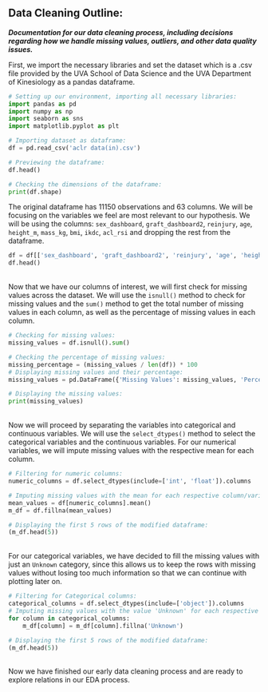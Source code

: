 ## Data Cleaning Outline:
***Documentation for our data cleaning process, including decisions regarding how we handle missing values, outliers, and other data quality issues.***

First, we import the necessary libraries and set the dataset which is a .csv file provided by the UVA School of Data Science and the UVA Department of Kinesiology as a pandas dataframe.

```python
# Setting up our environment, importing all necessary libraries:
import pandas as pd
import numpy as np
import seaborn as sns
import matplotlib.pyplot as plt

# Importing dataset as dataframe:
df = pd.read_csv('aclr data(in).csv')
```

```python
# Previewing the dataframe:
df.head()
```

```python
# Checking the dimensions of the dataframe:
print(df.shape)
```

The original dataframe has 11150 observations and 63 columns. We will be focusing on the variables we feel are most relevant to our hypothesis. We will be using the columns: `sex_dashboard`, `graft_dashboard2`, `reinjury`, `age`, `height_m`, `mass_kg`, `bmi`, `ikdc`, `acl_rsi` and dropping the rest from the dataframe.

```python
df = df[['sex_dashboard', 'graft_dashboard2', 'reinjury', 'age', 'height_m', 'mass_kg', 'bmi', 'ikdc', 'acl_rsi', 'tss_dashboard']]
df.head()
```

\
Now that we have our columns of interest, we will first check for missing values across the dataset. We will use the `isnull()` method to check for missing values and the `sum()` method to get the total number of missing values in each column, as well as the percentage of missing values in each column. 
```python
# Checking for missing values:
missing_values = df.isnull().sum()

# Checking the percentage of missing values:
missing_percentage = (missing_values / len(df)) * 100
# Displaying missing values and their percentage:
missing_values = pd.DataFrame({'Missing Values': missing_values, 'Percentage': missing_percentage})

# Displaying the missing values:
print(missing_values)
```

\
Now we will proceed by separating the variables into categorical and continuous variables. We will use the `select_dtypes()` method to select the categorical variables and the continuous variables. For our numerical variables, we will impute missing values with the respective mean for each column.
```python
# Filtering for numeric columns:
numeric_columns = df.select_dtypes(include=['int', 'float']).columns

# Imputing missing values with the mean for each respective column/varibale:
mean_values = df[numeric_columns].mean()
m_df = df.fillna(mean_values)

# Displaying the first 5 rows of the modified dataframe:
(m_df.head(5))
```

\
For our categorical variables, we have decided to fill the missing values with just an `Unknown` category, since this allows us to keep the rows with missing values without losing too much information so that we can continue with plotting later on.
```python
# Filtering for Categorical columns:
categorical_columns = df.select_dtypes(include=['object']).columns
# Imputing missing values with the value 'Unknown' for each respective column/variable:
for column in categorical_columns:
    m_df[column] = m_df[column].fillna('Unknown')

# Displaying the first 5 rows of the modified dataframe:
(m_df.head(5))
```

\
Now we have finished our early data cleaning process and are ready to explore relations in our EDA process.
